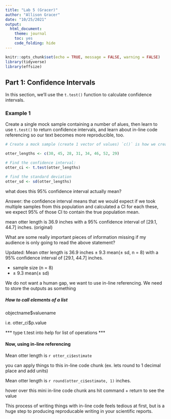 ```yaml
---
title: "Lab 5 (Gracer)"
author: "Allison Gracer"
date: "10/25/2021"
output: 
  html_document: 
    theme: journal
    toc: yes
    code_folding: hide
---
```


```r
knitr::opts_chunk$set(echo = TRUE, message = FALSE, warning = FALSE)
library(tidyverse)
library(effsize)
```

## Part 1: Confidence Intervals

In this section, we'll use the `t.test()` function to calculate confidence intervals. 

### Example 1

Create a single mock sample containing a number of alues, then learn to use `t.test()` to return confidence intervals, and learn about in-line code referencing so our text becomes more reproducible, too. 

```r
# Create a mock sample (create 1 vector of values) `c()` is how we create a vector

otter_lengths <- c(30, 45, 28, 31, 34, 46, 52, 29)

# Find the confidence interval:
otter_ci <- t.test(otter_lengths)

# find the standard deviation
otter_sd <- sd(otter_lengths)
```
what does this 95% confidence interval actually mean? 

Answer: the confidence interval means that we would expect if we took multiple samples from this population and calculated a CI for each these, we expect 95% of those CI to contain the true population mean. 

mean otter length is 36.9 inches with a 95% confidence interval of [29.1, 44.7] inches. (original)

What are some really important pieces of information missing if my audience is only going to read the above statement?

Updated: 
Mean otter length is 36.9 inches $\pm$ 9.3 mean($\pm$ sd, n = 8) with a 95% confidence interval of [29.1, 44.7] inches.

  - sample size (n = 8)
  - $\pm$ 9.3 mean($\pm$ sd)
  
We do not want a human gap, we want to use in-line referencing. We need to store the outputs as something


##### How to call elements of a list

objectname$valuename

i.e. otter_ci$p.value

*** type t.test into help for list of operations ***

#### Now, using in-line referencing

Mean otter length is `r otter_ci$estimate`

you can apply things to this in-line code chunk (ex. lets round to 1 decimal place and add units)

Mean otter length is `r round(otter_ci$estimate, 1)` inches.

hover over this mini in-line code chunk ans hit command + return to see the value

This process of writing things with in-line code feels tedious at first, but is a huge step to producing reproducable writing in your scientific reports. 


